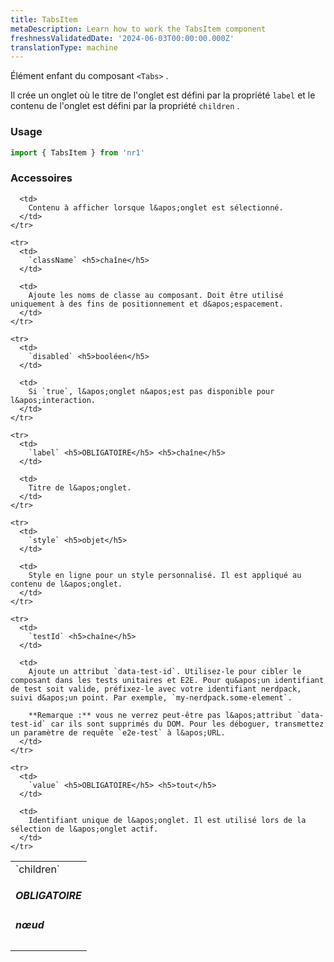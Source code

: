 ```yaml
---
title: TabsItem
metaDescription: Learn how to work the TabsItem component
freshnessValidatedDate: '2024-06-03T00:00:00.000Z'
translationType: machine
---
```


Élément enfant du composant `<Tabs>` .

Il crée un onglet où le titre de l&apos;onglet est défini par la propriété `label` et le contenu de l&apos;onglet est défini par la propriété `children` .

### Usage

```js
import { TabsItem } from 'nr1'
```

### Accessoires

<table>
  <tbody>
    <tr>
      <td>
        `children` <h5>OBLIGATOIRE</h5> <h5>nœud</h5>
      </td>

      <td>
        Contenu à afficher lorsque l&apos;onglet est sélectionné.
      </td>
    </tr>

    <tr>
      <td>
        `className` <h5>chaîne</h5>
      </td>

      <td>
        Ajoute les noms de classe au composant. Doit être utilisé uniquement à des fins de positionnement et d&apos;espacement.
      </td>
    </tr>

    <tr>
      <td>
        `disabled` <h5>booléen</h5>
      </td>

      <td>
        Si `true`, l&apos;onglet n&apos;est pas disponible pour l&apos;interaction.
      </td>
    </tr>

    <tr>
      <td>
        `label` <h5>OBLIGATOIRE</h5> <h5>chaîne</h5>
      </td>

      <td>
        Titre de l&apos;onglet.
      </td>
    </tr>

    <tr>
      <td>
        `style` <h5>objet</h5>
      </td>

      <td>
        Style en ligne pour un style personnalisé. Il est appliqué au contenu de l&apos;onglet.
      </td>
    </tr>

    <tr>
      <td>
        `testId` <h5>chaîne</h5>
      </td>

      <td>
        Ajoute un attribut `data-test-id`. Utilisez-le pour cibler le composant dans les tests unitaires et E2E. Pour qu&apos;un identifiant de test soit valide, préfixez-le avec votre identifiant nerdpack, suivi d&apos;un point. Par exemple, `my-nerdpack.some-element`.

        **Remarque :** vous ne verrez peut-être pas l&apos;attribut `data-test-id` car ils sont supprimés du DOM. Pour les déboguer, transmettez un paramètre de requête `e2e-test` à l&apos;URL.
      </td>
    </tr>

    <tr>
      <td>
        `value` <h5>OBLIGATOIRE</h5> <h5>tout</h5>
      </td>

      <td>
        Identifiant unique de l&apos;onglet. Il est utilisé lors de la sélection de l&apos;onglet actif.
      </td>
    </tr>
  </tbody>
</table>